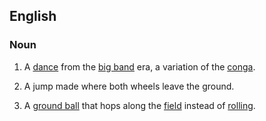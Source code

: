 {{also|bunny-hop}}
==English==

===Noun===
{{wikipedia|bunny_hop_(dance)|bunny hop}}
{{en-noun|sg=[[bunny]] [[hop]]}}

# {{mainly|US|idiom}} A [[dance]] from the [[big band]] era, a variation of the [[conga]].
# {{cycling}} A jump made where both wheels leave the ground.
# {{baseball}} A [[ground ball]] that hops along the [[field]] instead of [[rolling]].